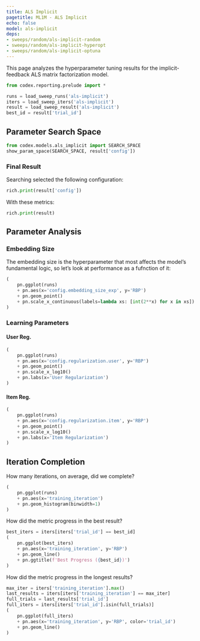 ```yaml
---
title: ALS Implicit
pagetitle: ML1M - ALS Implicit
echo: false
model: als-implicit
deps:
- sweeps/random/als-implicit-random
- sweeps/random/als-implicit-hyperopt
- sweeps/random/als-implicit-optuna
---
```


This page analyzes the hyperparameter tuning results for the implicit-feedback
ALS matrix factorization model.



```python
from codex.reporting.prelude import *
```

```python
runs = load_sweep_runs('als-implicit')
iters = load_sweep_iters('als-implicit')
result = load_sweep_result('als-implicit')
best_id = result['trial_id']
```

## Parameter Search Space

```python
from codex.models.als_implicit import SEARCH_SPACE
show_param_space(SEARCH_SPACE, result['config'])
```

### Final Result

Searching selected the following configuration:

```python
rich.print(result['config'])
```

With these metrics:

```python
rich.print(result)
```


## Parameter Analysis

### Embedding Size

The embedding size is the hyperparameter that most affects the model's
fundamental logic, so let's look at performance as a fufnction of it:

```python
(
    pn.ggplot(runs)
    + pn.aes(x='config.embedding_size_exp', y='RBP')
    + pn.geom_point()
    + pn.scale_x_continuous(labels=lambda xs: [int(2**x) for x in xs])
)
```

### Learning Parameters

::: {.panel-tabset}

#### User Reg.

```python
(
    pn.ggplot(runs)
    + pn.aes(x='config.regularization.user', y='RBP')
    + pn.geom_point()
    + pn.scale_x_log10()
    + pn.labs(x='User Regularization')
)
```

#### Item Reg.

```python
(
    pn.ggplot(runs)
    + pn.aes(x='config.regularization.item', y='RBP')
    + pn.geom_point()
    + pn.scale_x_log10()
    + pn.labs(x='Item Regularization')
)
```

:::

## Iteration Completion

How many iterations, on average, did we complete?

```python
(
    pn.ggplot(runs)
    + pn.aes(x='training_iteration')
    + pn.geom_histogram(binwidth=1)
)
```

How did the metric progress in the best result?

```python
best_iters = iters[iters['trial_id'] == best_id]
(
    pn.ggplot(best_iters)
    + pn.aes(x='training_iteration', y='RBP')
    + pn.geom_line()
    + pn.ggtitle(f'Best Progress ({best_id})')
)
```

How did the metric progress in the longest results?

```python
max_iter = iters['training_iteration'].max()
last_results = iters[iters['training_iteration'] == max_iter]
full_trials = last_results['trial_id']
full_iters = iters[iters['trial_id'].isin(full_trials)]
(
    pn.ggplot(full_iters)
    + pn.aes(x='training_iteration', y='RBP', color='trial_id')
    + pn.geom_line()
)
```
